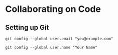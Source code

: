 # Collaborating on Code

## Setting up Git

`git config --global user.email "you@example.com"`

`git config --global user.name "Your Name"`